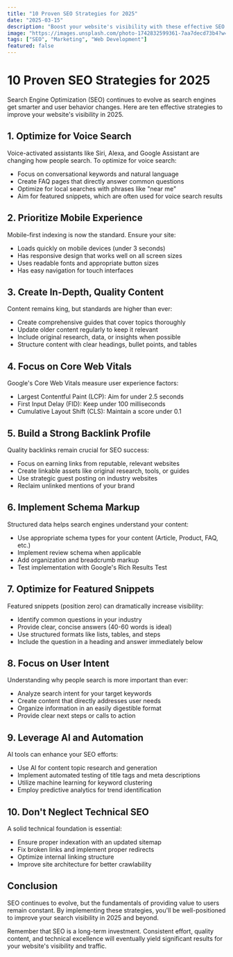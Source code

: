 ```yaml
---
title: "10 Proven SEO Strategies for 2025"
date: "2025-03-15"
description: "Boost your website's visibility with these effective SEO techniques"
image: "https://images.unsplash.com/photo-1742832599361-7aa7decd73b4?w=900&auto=format&fit=crop&q=60&ixlib=rb-4.1.0&ixid=M3wxMjA3fDB8MHxmZWF0dXJlZC1waG90b3MtZmVlZHwxfHx8ZW58MHx8fHx8"
tags: ["SEO", "Marketing", "Web Development"]
featured: false
---
```


# 10 Proven SEO Strategies for 2025

Search Engine Optimization (SEO) continues to evolve as search engines get smarter and user behavior changes. Here are ten effective strategies to improve your website's visibility in 2025.

## 1. Optimize for Voice Search

Voice-activated assistants like Siri, Alexa, and Google Assistant are changing how people search. To optimize for voice search:

- Focus on conversational keywords and natural language
- Create FAQ pages that directly answer common questions
- Optimize for local searches with phrases like "near me"
- Aim for featured snippets, which are often used for voice search results

## 2. Prioritize Mobile Experience

Mobile-first indexing is now the standard. Ensure your site:

- Loads quickly on mobile devices (under 3 seconds)
- Has responsive design that works well on all screen sizes
- Uses readable fonts and appropriate button sizes
- Has easy navigation for touch interfaces

## 3. Create In-Depth, Quality Content

Content remains king, but standards are higher than ever:

- Create comprehensive guides that cover topics thoroughly
- Update older content regularly to keep it relevant
- Include original research, data, or insights when possible
- Structure content with clear headings, bullet points, and tables

## 4. Focus on Core Web Vitals

Google's Core Web Vitals measure user experience factors:

- Largest Contentful Paint (LCP): Aim for under 2.5 seconds
- First Input Delay (FID): Keep under 100 milliseconds
- Cumulative Layout Shift (CLS): Maintain a score under 0.1

## 5. Build a Strong Backlink Profile

Quality backlinks remain crucial for SEO success:

- Focus on earning links from reputable, relevant websites
- Create linkable assets like original research, tools, or guides
- Use strategic guest posting on industry websites
- Reclaim unlinked mentions of your brand

## 6. Implement Schema Markup

Structured data helps search engines understand your content:

- Use appropriate schema types for your content (Article, Product, FAQ, etc.)
- Implement review schema when applicable
- Add organization and breadcrumb markup
- Test implementation with Google's Rich Results Test

## 7. Optimize for Featured Snippets

Featured snippets (position zero) can dramatically increase visibility:

- Identify common questions in your industry
- Provide clear, concise answers (40-60 words is ideal)
- Use structured formats like lists, tables, and steps
- Include the question in a heading and answer immediately below

## 8. Focus on User Intent

Understanding why people search is more important than ever:

- Analyze search intent for your target keywords
- Create content that directly addresses user needs
- Organize information in an easily digestible format
- Provide clear next steps or calls to action

## 9. Leverage AI and Automation

AI tools can enhance your SEO efforts:

- Use AI for content topic research and generation
- Implement automated testing of title tags and meta descriptions
- Utilize machine learning for keyword clustering
- Employ predictive analytics for trend identification

## 10. Don't Neglect Technical SEO

A solid technical foundation is essential:

- Ensure proper indexation with an updated sitemap
- Fix broken links and implement proper redirects
- Optimize internal linking structure
- Improve site architecture for better crawlability

## Conclusion

SEO continues to evolve, but the fundamentals of providing value to users remain constant. By implementing these strategies, you'll be well-positioned to improve your search visibility in 2025 and beyond.

Remember that SEO is a long-term investment. Consistent effort, quality content, and technical excellence will eventually yield significant results for your website's visibility and traffic.

